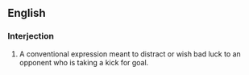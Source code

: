 ==English==

===Interjection===
{{en-interj}}

# {{lb|en|Australian rules football}} A conventional expression meant to distract or wish bad luck to an opponent who is taking a kick for goal.